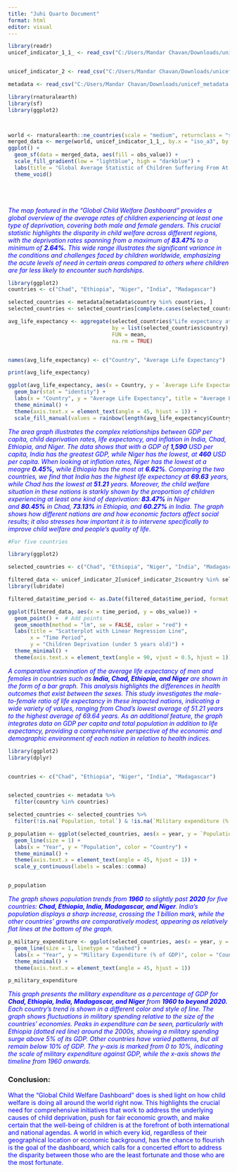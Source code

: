 ---
title: "Juhi Quarto Document"
format: html
editor: visual
---

```{r echo = FALSE, message=FALSE, warning=FALSE}

library(readr)
unicef_indicator_1_1_ <- read_csv("C:/Users/Mandar Chavan/Downloads/unicef_indicator_1 (1).csv")


unicef_indicator_2 <- read_csv("C:/Users/Mandar Chavan/Downloads/unicef_indicator_2.csv")

metadata <- read_csv("C:/Users/Mandar Chavan/Downloads/unicef_metadata.csv")


```

```{r echo=FALSE, message=FALSE, warning=FALSE}



library(rnaturalearth)
library(sf)
library(ggplot2)



world <- rnaturalearth::ne_countries(scale = "medium", returnclass = "sf")
merged_data <- merge(world, unicef_indicator_1_1_, by.x = "iso_a3", by.y = "alpha_3_code", all.x = TRUE)
ggplot() +
  geom_sf(data = merged_data, aes(fill = obs_value)) +
  scale_fill_gradient(low = "lightblue", high = "darkblue") +
  labs(title = "Global Average Statistic of Children Suffering From At Least 1 Form of Deprivation", fill = "Indicator Value") +
  theme_void()





```

### 

[*The map featured in the "Global Child Welfare Dashboard" provides a global overview of the average rates of children experiencing at least one type of deprivation, covering both male and female genders. This crucial statistic highlights the disparity in child welfare across different regions, with the deprivation rates spanning from a maximum of **83.47%** to a minimum of **2.64%.** This wide range illustrates the significant variance in the conditions and challenges faced by children worldwide, emphasizing the acute levels of need in certain areas compared to others where children are far less likely to encounter such hardships*.]{style="color: blue;"}

```{r echo=FALSE, message=FALSE, warning=FALSE}
library(ggplot2)
countries <- c("Chad", "Ethiopia", "Niger", "India", "Madagascar")

selected_countries <- metadata[metadata$country %in% countries, ]
selected_countries <- selected_countries[complete.cases(selected_countries$"Life expectancy at birth, total (years)"), ]

avg_life_expectancy <- aggregate(selected_countries$"Life expectancy at birth, total (years)", 
                                 by = list(selected_countries$country), 
                                 FUN = mean,
                                 na.rm = TRUE)


names(avg_life_expectancy) <- c("Country", "Average Life Expectancy")

print(avg_life_expectancy)

ggplot(avg_life_expectancy, aes(x = Country, y = `Average Life Expectancy`, fill = Country)) +
  geom_bar(stat = "identity") +
  labs(x = "Country", y = "Average Life Expectancy", title = "Average Life Expectancy by Country") +
  theme_minimal() +
  theme(axis.text.x = element_text(angle = 45, hjust = 1)) +
  scale_fill_manual(values = rainbow(length(avg_life_expectancy$Country)))


```

[*The area graph illustrates the complex relationships between GDP per capita, child deprivation rates, life expectancy, and inflation in India, Chad, Ethiopia, and Niger. The data shows that with a GDP of **1,590** USD per capita, India has the greatest GDP, while Niger has the lowest, at **460** USD per capita. When looking at inflation rates, Niger has the lowest at a meagre **0.45%,** while Ethiopia has the most at **6.62%**. Comparing the two countries, we find that India has the highest life expectancy at **69.63** years, while Chad has the lowest at **51.21** years. Moreover, the child welfare situation in these nations is starkly shown by the proportion of children experiencing at least one kind of deprivation: **83.47%** in Niger and **80.45%** in Chad, **73.13%** in Ethiopia, and **60.27%** in India. The graph shows how different nations are and how economic factors affect social results; it also stresses how important it is to intervene specifically to improve child welfare and people's quality of life*.]{style="color: blue;"}

```{r echo=FALSE, message=FALSE, warning=FALSE}
#For five countries

library(ggplot2)

selected_countries <- c("Chad", "Ethiopia", "Niger", "India", "Madagascar")

filtered_data <- unicef_indicator_2[unicef_indicator_2$country %in% selected_countries, ]
library(lubridate)

filtered_data$time_period <- as.Date(filtered_data$time_period, format = "%d-%m-%Y", tryFormats = c("%Y"))

ggplot(filtered_data, aes(x = time_period, y = obs_value)) +
  geom_point() +  # Add points
  geom_smooth(method = "lm", se = FALSE, color = "red") +  
  labs(title = "Scatterplot with Linear Regression Line",
       x = "Time Period",
       y = "Children Deprivation (under 5 years old)") +
  theme_minimal() +
  theme(axis.text.x = element_text(angle = 90, vjust = 0.5, hjust = 1))

```

[*A comparative examination of the average life expectancy of men and females in countries such as **India, Chad, Ethiopia, and Niger** are shown in the form of a bar graph. This analysis highlights the differences in health outcomes that exist between the sexes. This study investigates the male-to-female ratio of life expectancy in these impacted nations, indicating a wide variety of values, ranging from Chad's lowest average of 51.21 years to the highest average of 69.64 years. As an additional feature, the graph integrates data on GDP per capita and total population in addition to life expectancy, providing a comprehensive perspective of the economic and demographic environment of each nation in relation to health indices.*]{style="color: blue;"}

```{r echo=FALSE, message=FALSE, warning=FALSE}
library(ggplot2)
library(dplyr)


countries <- c("Chad", "Ethiopia", "Niger", "India", "Madagascar")


selected_countries <- metadata %>% 
  filter(country %in% countries)

selected_countries <- selected_countries %>%
  filter(!is.na(`Population, total`) & !is.na(`Military expenditure (% of GDP)`))

p_population <- ggplot(selected_countries, aes(x = year, y = `Population, total`, color = country)) +
  geom_line(size = 1) +
  labs(x = "Year", y = "Population", color = "Country") +
  theme_minimal() +
  theme(axis.text.x = element_text(angle = 45, hjust = 1)) +
  scale_y_continuous(labels = scales::comma)


p_population

```

[*The graph shows population trends from **1960** to slightly past **2020** for five countries: **Chad, Ethiopia, India, Madagascar, and Niger**. India's population displays a sharp increase, crossing the 1 billion mark, while the other countries' growths are comparatively modest, appearing as relatively flat lines at the bottom of the graph.*]{style="color: blue;"}

```{r echo=FALSE, message=FALSE, warning=FALSE}
p_military_expenditure <- ggplot(selected_countries, aes(x = year, y = `Military expenditure (% of GDP)`, color = country)) +
  geom_line(size = 1, linetype = "dashed") +
  labs(x = "Year", y = "Military Expenditure (% of GDP)", color = "Country") +
  theme_minimal() +
  theme(axis.text.x = element_text(angle = 45, hjust = 1))

p_military_expenditure
```

<span style="color: blue">*This graph presents the military expenditure as a percentage of GDP for **Chad, Ethiopia, India, Madagascar, and Niger** from **1960 to beyond 2020.** Each country's trend is shown in a different color and style of line. The graph shows fluctuations in military spending relative to the size of the countries' economies. Peaks in expenditure can be seen, particularly with Ethiopia (dotted red line) around the 2000s, showing a military spending surge above 5% of its GDP. Other countries have varied patterns, but all remain below 10% of GDP. The y-axis is marked from 0 to 10%, indicating the scale of military expenditure against GDP, while the x-axis shows the timeline from 1960 onwards.* </span>

### Conclusion:

<span style="color: blue">What the "Global Child Welfare Dashboard" does is shed light on how child welfare is doing all around the world right now. This highlights the crucial need for comprehensive initiatives that work to address the underlying causes of child deprivation, push for fair economic growth, and make certain that the well-being of children is at the forefront of both international and national agendas. A world in which every kid, regardless of their geographical location or economic background, has the chance to flourish is the goal of the dashboard, which calls for a concerted effort to address the disparity between those who are the least fortunate and those who are the most fortunate. </span>

